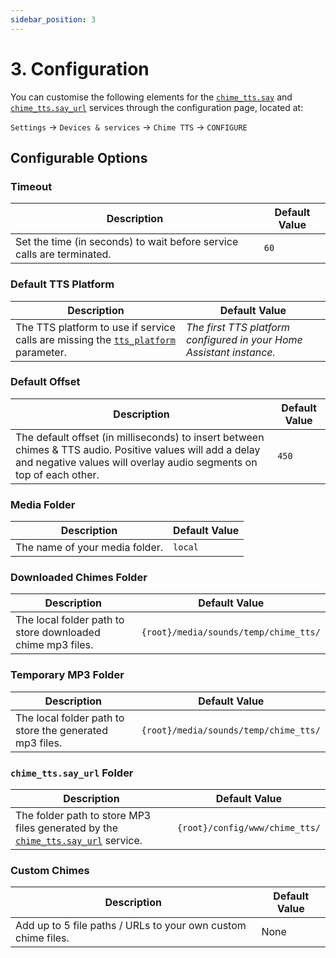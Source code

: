 ```yaml
---
sidebar_position: 3
---
```



# 3. Configuration

You can customise the following elements for the [`chime_tts.say`](../documentation/say-service/service) and [`chime_tts.say_url`](../documentation/say_url-service/service) services through the configuration page, located at:

`Settings` → `Devices & services` → `Chime TTS` → `CONFIGURE`

## Configurable Options

### Timeout
| Description | Default Value |
|-|-|
| Set the time (in seconds) to wait before service calls are terminated. | `60` |

### Default TTS Platform
| Description | Default Value |
|-|-|
| The TTS platform to use if service calls are missing the [`tts_platform`](../documentation/say-service/parameters#tts_platform) parameter. | *The first TTS platform configured in your Home Assistant instance.* |

### Default Offset
| Description | Default Value |
|-|-|
| The default offset (in milliseconds) to insert between chimes & TTS audio. Positive values will add a delay and negative values will overlay audio segments on top of each other. | `450` |

### Media Folder
| Description | Default Value |
|-|-|
| The name of your media folder. | `local` |

### Downloaded Chimes Folder
| Description | Default Value |
|-|-|
| The local folder path to store downloaded chime mp3 files. | `{root}/media/sounds/temp/chime_tts/` |

### Temporary MP3 Folder
| Description | Default Value |
|-|-|
| The local folder path to store the generated mp3 files. | `{root}/media/sounds/temp/chime_tts/` |

### `chime_tts.say_url` Folder
| Description | Default Value |
|-|-|
| The folder path to store MP3 files generated by the [`chime_tts.say_url`](../documentation/say_url-service/service) service. | `{root}/config/www/chime_tts/`

### Custom Chimes
| Description | Default Value |
|-|-|
| Add up to 5 file paths / URLs to your own custom chime files. | None |